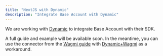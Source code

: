 ```yaml
---
title: "NextJS with Dynamic"
description: "Integrate Base Account with Dynamic"
---
```



We are working with [Dynamic](https://www.dynamic.xyz/) to integrate Base Account with their SDK.

A full guide and example will be available soon.
In the meantime, you can use the connector from the [Wagmi guide](/base-account/framework-integrations/nextjs-with-wagmi)
with [Dynamic+Wagmi](https://www.dynamic.xyz/docs/react-sdk/using-wagmi) as a workaround.




<PolicyBanner />